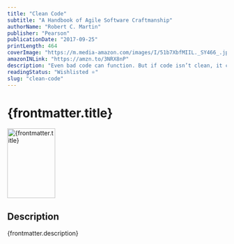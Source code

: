 ```yaml
---
title: "Clean Code"
subtitle: "A Handbook of Agile Software Craftmanship"
authorName: "Robert C. Martin"
publisher: "Pearson"
publicationDate: "2017-09-25"
printLength: 464
coverImage: "https://m.media-amazon.com/images/I/51b7XbfMIIL._SY466_.jpg"
amazonINLink: "https://amzn.to/3NRX8nP"
description: "Even bad code can function. But if code isn’t clean, it can bring a development organization to its knees. Every year, countless hours and significant resources are lost because of poorly written code. But it doesn’t have to be that way."
readingStatus: "Wishlisted ⭐"
slug: "clean-code"
---
```



# {frontmatter.title}

<Image
  src={frontmatter.coverImage}
  alt={frontmatter.title}
  width="110"
  height="160"
/>

## Description

{frontmatter.description}
